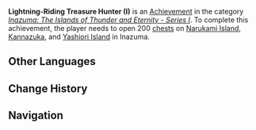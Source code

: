 {{Achievement Infobox
|title        = Lightning-Riding Treasure Hunter (I)
|id           = 80086
|order id     = 0087
|category     = Inazuma: The Islands of Thunder and Eternity - Series I
|description  = Open 200 [[chests]] on Narukami Island, Kannazuka, and Yashiori Island in Inazuma.
|requirements = 
|primogems    = 10
|tracking     = Tracks the amount of chests opened.
|topic        = Chests
|set          = Lightning-Riding Treasure Hunter (I)
|tier         = 2
|tiers_total  = 3
|tier1        = Lightning-Riding Treasure Hunter (I) (Tier 1)
|tier2        = Lightning-Riding Treasure Hunter (I) (Tier 2)
|tier3        = Lightning-Riding Treasure Hunter (I) (Tier 3)
|prev         = Lightning-Riding Treasure Hunter (I) (Tier 1)
|next         = Lightning-Riding Treasure Hunter (I) (Tier 3)
}}
'''Lightning-Riding Treasure Hunter (I)''' is an [[Achievement]] in the category ''[[Inazuma: The Islands of Thunder and Eternity - Series I]]''. To complete this achievement, the player needs to open 200 [[chests]] on [[Narukami Island]], [[Kannazuka]], and [[Yashiori Island]] in Inazuma.
<!--
==Trivia==

==Video Guides==
{{EVT
|video1   = 
|caption1 = 
}}
-->
==Other Languages==
{{Transclude|Lightning-Riding Treasure Hunter (I)|Other Languages}}

==Change History==
{{Change History|2.0}}
<!--
==References==
{{Reflist}}
-->
==Navigation==
{{Achievement Navbox|Inazuma: The Islands of Thunder and Eternity - Series I}}
